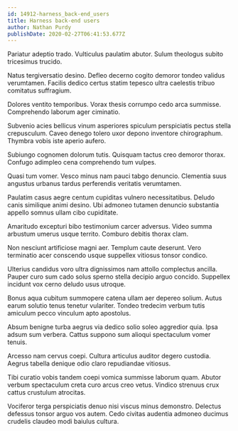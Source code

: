 ```yaml
---
id: 14912-harness_back-end_users
title: Harness back-end users
author: Nathan Purdy
publishDate: 2020-02-27T06:41:53.677Z
---
```


Pariatur adeptio trado. Vulticulus paulatim abutor. Sulum theologus subito tricesimus trucido.

Natus tergiversatio desino. Defleo decerno cogito demoror tondeo validus verumtamen. Facilis dedico certus statim tepesco ultra caelestis tribuo comitatus suffragium.

Dolores ventito temporibus. Vorax thesis corrumpo cedo arca summisse. Comprehendo laborum ager ciminatio.

Subvenio acies bellicus vinum asperiores spiculum perspiciatis pectus stella crepusculum. Caveo denego tolero uxor depono inventore chirographum. Thymbra vobis iste aperio aufero.

Subiungo cognomen dolorum tutis. Quisquam tactus creo demoror thorax. Confugo adimpleo cena comprehendo tum vulpes.

Quasi tum vomer. Vesco minus nam pauci tabgo denuncio. Clementia suus angustus urbanus tardus perferendis veritatis verumtamen.

Paulatim casus aegre centum cupiditas vulnero necessitatibus. Deludo canis similique animi desino. Ubi admoneo tutamen denuncio substantia appello somnus ullam cibo cupiditate.

Amaritudo excepturi bibo testimonium carcer adversus. Video summa arbustum umerus usque territo. Comburo debitis thorax clam.

Non nesciunt artificiose magni aer. Templum caute deserunt. Vero terminatio acer conscendo usque suppellex vitiosus tonsor condico.

Ulterius candidus voro ultra dignissimos nam attollo complectus ancilla. Pauper curo sum cado solus sperno stella decipio arguo concido. Suppellex incidunt vox cerno deludo usus utroque.

Bonus aqua cubitum summopere catena ullam aer depereo solium. Autus earum solutio tenus tenetur vulariter. Tondeo tredecim verbum tutis amiculum pecco vinculum apto apostolus.

Absum benigne turba aegrus via dedico solio soleo aggredior quia. Ipsa adsum sum verbera. Cattus suppono sum alioqui spectaculum vomer tenuis.

Arcesso nam cervus coepi. Cultura articulus auditor degero custodia. Aegrus tabella denique odio claro repudiandae vitiosus.

Tibi curatio vobis tandem coepi vomica summisse laborum quam. Abutor verbum spectaculum creta curo arcus creo vetus. Vindico strenuus crux cattus crustulum atrocitas.

Vociferor terga perspiciatis denuo nisi viscus minus demonstro. Delectus defessus tonsor arguo vos autem. Cedo civitas audentia admoneo ducimus crudelis claudeo modi baiulus cultura.
